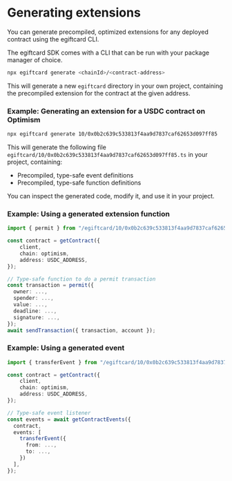 # Generating extensions

You can generate precompiled, optimized extensions for any deployed contract using the egiftcard CLI.

The egiftcard SDK comes with a CLI that can be run with your package manager of choice.

```bash
npx egiftcard generate <chainId>/<contract-address>
```

This will generate a new `egiftcard` directory in your own project, containing the precompiled extension for the contract at the given address.

### Example: Generating an extension for a USDC contract on Optimism

```bash
npx egiftcard generate 10/0x0b2c639c533813f4aa9d7837caf62653d097ff85
```

This will generate the following file `egiftcard/10/0x0b2c639c533813f4aa9d7837caf62653d097ff85.ts` in your project, containing:

- Precompiled, type-safe event definitions
- Precompiled, type-safe function definitions

You can inspect the generated code, modify it, and use it in your project.

### Example: Using a generated extension function

```typescript
import { permit } from "/egiftcard/10/0x0b2c639c533813f4aa9d7837caf62653d097ff85";

const contract = getContract({
	client,
	chain: optimism,
	address: USDC_ADDRESS,
});

// Type-safe function to do a permit transaction
const transaction = permit({
  owner: ...,
  spender: ...,
  value: ...,
  deadline: ...,
  signature: ...,
});
await sendTransaction({ transaction, account });
```

### Example: Using a generated event

```typescript
import { transferEvent } from "/egiftcard/10/0x0b2c639c533813f4aa9d7837caf62653d097ff85";

const contract = getContract({
	client,
	chain: optimism,
	address: USDC_ADDRESS,
});

// Type-safe event listener
const events = await getContractEvents({
  contract,
  events: [
    transferEvent({
      from: ...,
      to: ...,
    })
  ],
});
```
